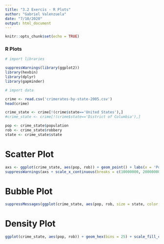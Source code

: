 ---
title: "3.2 Exercis - R Plots"
author: "Gabriel Valenzuela"
date: "7/10/2020"
output: html_document
---

```{r setup, include=FALSE}
knitr::opts_chunk$set(echo = TRUE)
```

### R Plots

```{r message = FALSE, warning=FALSE}
# import libraries

suppressWarnings(library(ggplot2))
library(hexbin)
library(dplyr)
library(gapminder)

# import data

crime <- read.csv('crimerates-by-state-2005.csv')
head(crime)

crime_state <- crime[!(crime$state=='United States'),]
#crime_state <- crime[!(crime$state=='District of Columbia'),]

pop <- crime_state$population
rob <- crime_state$robbery
state <- crime_state$state


```

# Scatter Plot
```{r  message = FALSE, warning=FALSE}

axs <- ggplot(crime_state, aes(pop, rob)) + geom_point() + labs(x = 'Population', y = 'Robberies') + ggtitle('Robbery by Population')
suppressWarnings(axs + scale_x_continuous(breaks = c(10000000, 20000000, 30000000), labels = c('1M', '2M', '3M')))

```

# Bubble Plot
```{r  message = FALSE, warning=FALSE}
suppressMessages(ggplot(crime_state, aes(pop, rob, size = state, color = state)) + geom_point(alpha = 0.8) + labs(x = 'Population', y = 'Robberies') + ggtitle('Robbery by Population')+ scale_x_continuous(breaks = c(10000000, 20000000, 30000000), labels = c('1M', '2M', '3M')))

```

# Density Plot
```{r  message = FALSE, warning=FALSE}
ggplot(crime_state, aes(pop, rob)) + geom_hex(bins = 25) + scale_fill_continuous(type = "viridis") + theme_bw()+ labs(x = 'Population', y = 'Robberies') + ggtitle('Robbery by Population')+ scale_x_continuous(breaks = c(10000000, 20000000, 30000000), labels = c('1M', '2M', '3M'))

```
